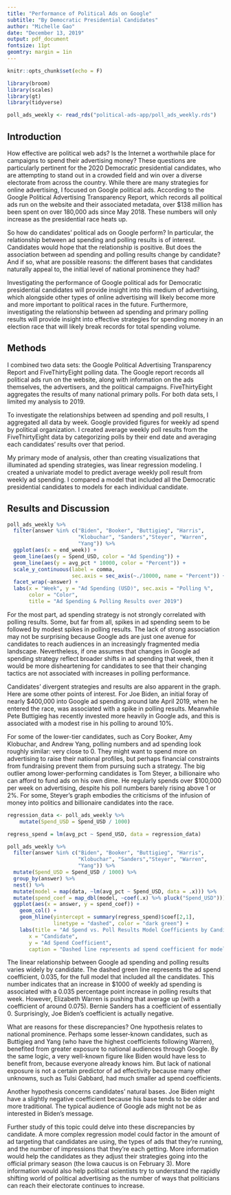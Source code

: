 ```yaml
---
title: "Performance of Political Ads on Google"
subtitle: "By Democratic Presidential Candidates"
author: "Michelle Gao"
date: "December 13, 2019"
output: pdf_document
fontsize: 11pt
geomtry: margin = 1in
---
```


```r
knitr::opts_chunk$set(echo = F)

library(broom)
library(scales)
library(gt)
library(tidyverse)

poll_ads_weekly <- read_rds("political-ads-app/poll_ads_weekly.rds")
```

## Introduction

How effective are political web ads? Is the Internet a worthwhile place for campaigns to spend their advertising money? These questions are particularly pertinent for the 2020 Democratic presidential candidates, who are attempting to stand out in a crowded field and win over a diverse electorate from across the country. While there are many strategies for online advertising, I focused on Google political ads. According to the Google Political Advertising Transparency Report, which records all political ads run on the website and their associated metadata, over $138 million has been spent on over 180,000 ads since May 2018. These numbers will only increase as the presidential race heats up. 

So how do candidates' political ads on Google perform? In particular, the relationship between ad spending and polling results is of interest. Candidates would hope that the relationship is positive. But does the association between ad spending and polling results change by candidate? And if so, what are possible reasons: the different bases that candidates naturally appeal to, the initial level of national prominence they had?

Investigating the performance of Google political ads for Democratic presidential candidates will provide insight into this medium of advertising, which alongside other types of online advertising will likely become more and more important to political races in the future. Furthermore, investigating the relationship between ad spending and primary polling results will provide insight into effective strategies for spending money in an election race that will likely break records for total spending volume.

## Methods

I combined two data sets: the Google Political Advertising Transparency Report and FiveThirtyEight polling data. The Google report records all political ads run on the website, along with information on the ads themselves, the advertisers, and the political campaigns. FiveThirtyEight aggregates the results of many national primary polls. For both data sets, I limited my analysis to 2019.

To investigate the relationships between ad spending and poll results, I aggregated all data by week. Google provided figures for weekly ad spend by political organization. I created average weekly poll results from the FiveThirtyEight data by categorizing polls by their end date and averaging each candidates' results over that period.

My primary mode of analysis, other than creating visualizations that illuminated ad spending strategies, was linear regression modeling. I created a univariate model to predict average weekly poll result from weekly ad spending. I compared a model that included all the Democratic presidential candidates to models for each individual candidate.

## Results and Discussion

```r
poll_ads_weekly %>% 
  filter(answer %in% c("Biden", "Booker", "Buttigieg", "Harris", 
                       "Klobuchar", "Sanders","Steyer", "Warren", 
                       "Yang")) %>% 
  ggplot(aes(x = end_week)) +
  geom_line(aes(y = Spend_USD, color = "Ad Spending")) +
  geom_line(aes(y = avg_pct * 10000, color = "Percent")) +
  scale_y_continuous(label = comma, 
                     sec.axis = sec_axis(~./10000, name = "Percent")) +
  facet_wrap(~answer) +
  labs(x = "Week", y = "Ad Spending (USD)", sec.axis = "Polling %",
       color = "Color", 
       title = "Ad Spending & Polling Results over 2019")
```

For the most part, ad spending strategy is not strongly correlated with polling results. Some, but far from all, spikes in ad spending seem to be followed by modest spikes in polling results. The lack of strong association may not be surprising because Google ads are just one avenue for candidates to reach audiences in an increasingly fragmented media landscape. Nevertheless, if one assumes that changes in Google ad spending strategy reflect broader shifts in ad spending that week, then it would be more disheartening for candidates to see that their changing tactics are not associated with increases in polling performance. 

Candidates' divergent strategies and results are also apparent in the graph. Here are some other points of interest. For Joe Biden, an initial foray of nearly \$400,000 into Google ad spending around late April 2019, when he entered the race, was associated with a spike in polling results. Meanwhile Pete Buttigieg has recently invested more heavily in Google ads, and this is associated with a modest rise in his polling to around 10%. 

For some of the lower-tier candidates, such as Cory Booker, Amy Klobuchar, and Andrew Yang, polling numbers and ad spending look roughly similar: very close to 0. They might want to spend more on advertising to raise their national profiles, but perhaps financial constraints from fundraising prevent them from pursuing such a strategy. The big outlier among lower-performing candidates is Tom Steyer, a billionaire who can afford to fund ads on his own dime. He regularly spends over \$100,000 per week on advertising, despite his poll numbers barely rising above 1 or 2%. For some, Steyer's graph embodies the criticisms of the infusion of money into politics and billionaire candidates into the race.


```r
regression_data <- poll_ads_weekly %>%
    mutate(Spend_USD = Spend_USD / 1000)

regress_spend = lm(avg_pct ~ Spend_USD, data = regression_data)

poll_ads_weekly %>% 
  filter(answer %in% c("Biden", "Booker", "Buttigieg", "Harris", 
                       "Klobuchar", "Sanders","Steyer", "Warren", 
                       "Yang")) %>% 
  mutate(Spend_USD = Spend_USD / 1000) %>% 
  group_by(answer) %>%
  nest() %>%
  mutate(model = map(data, ~lm(avg_pct ~ Spend_USD, data = .x))) %>%
  mutate(spend_coef = map_dbl(model, ~coef(.x) %>% pluck("Spend_USD"))) %>% 
  ggplot(aes(x = answer, y = spend_coef)) + 
    geom_col() +
    geom_hline(yintercept = summary(regress_spend)$coef[2,1],
               linetype = "dashed", color = "dark green") +
    labs(title = "Ad Spend vs. Poll Results Model Coefficients by Candidate",
       x = "Candidate",
       y = "Ad Spend Coefficient",
       caption = "Dashed line represents ad spend coefficient for model including all candidates \n Ad Spend in units of $1000")
```

The linear relationship between Google ad spending and polling results varies widely by candidate. The dashed green line represents the ad spend coefficient, 0.035, for the full model that included all the candidates. This number indicates that an increase in $1000 of weekly ad spending is associated with a 0.035 percentage point increase in polling results that week. However, Elizabeth Warren is pushing that average up (with a coefficient of around 0.075). Bernie Sanders has a coefficient of essentially 0. Surprisingly, Joe Biden's coefficient is actually negative.

What are reasons for these discrepancies? One hypothesis relates to national prominence. Perhaps some lesser-known candidates, such as Buttigieg and Yang (who have the highest coefficients following Warren), benefited from greater exposure to national audiences through Google. By the same logic, a very well-known figure like Biden would have less to benefit from, because everyone already knows him. But lack of national exposure is not a certain predictor of ad effectivity because many other unknowns, such as Tulsi Gabbard, had much smaller ad spend coefficients. 

Another hypothesis concerns candidates' natural bases. Joe Biden might have a slightly negative coefficient because his base tends to be older and more traditional. The typical audience of Google ads might not be as interested in Biden's message. 

Further study of this topic could delve into these discrepancies by candidate. A more complex regression model could factor in the amount of ad targeting that candidates are using, the types of ads that they're running, and the number of impressions that they're each getting. More information would help the candidates as they adjust their strategies going into the official primary season (the Iowa caucus is on February 3). More information would also help political scientists try to understand the rapidly shifting world of political advertising as the number of ways that politicians can reach their electorate continues to increase.
